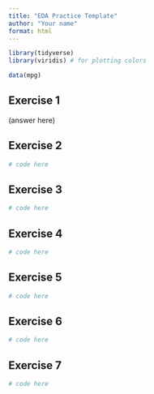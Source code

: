 ```yaml
---
title: "EDA Practice Template"
author: "Your name"
format: html
---
```



```r
library(tidyverse)
library(viridis) # for plotting colors
```

```r
data(mpg)
```

## Exercise 1

(answer here)

## Exercise 2

```r
# code here
```

## Exercise 3

```r
# code here
```

## Exercise 4

```r
# code here
```

## Exercise 5

```r
# code here
```

## Exercise 6

```r
# code here
```

## Exercise 7

```r
# code here
```

